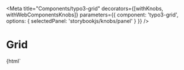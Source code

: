 
<Meta
    title="Components/typo3-grid"
    decorators={[withKnobs, withWebComponentsKnobs]}
    parameters={{ component: 'typo3-grid', options: { selectedPanel: 'storybookjs/knobs/panel' } }}
/>

# Grid

<Preview withToolbar>
    <Story name="Basic grid" height="220px">
    {html`
        <div style="height: 100vh">
        <typo3-grid>
            <typo3-card slot="item" title="Card without icon" subtitle="Dec 6, 2017"></typo3-card>
            <typo3-card slot="item" title="Microsoft Excel" subtitle="Dec 6, 2017">
                <svg slot="image" xmlns="http://www.w3.org/2000/svg">
                    <use xlink:href="node_modules/@typo3/icons/dist/sprites/mimetypes.svg#mimetypes-excel"></use>
                </svg>
            </typo3-card>
            <typo3-card slot="item" title="Directory width Badge" subtitle="Dec 6, 2017">
                <svg slot="image" xmlns="http://www.w3.org/2000/svg">
                    <use xlink:href="node_modules/@typo3/icons/dist/sprites/apps.svg#apps-filetree-folder-default"></use>
                </svg>
                <typo3-badge slot="badge" title="12"></typo3-badge>
            </typo3-card>
        </typo3-grid>
        </div>
    `}
    </Story>
    <Story name="Selectable grid" height="220px">
        {html`
        <typo3-grid selectable>
            <typo3-card slot="item" title="Card without icon" subtitle="Dec 6, 2017"></typo3-card>
            <typo3-card slot="item" title="Microsoft Excel" subtitle="Dec 6, 2017">
                <svg slot="image" xmlns="http://www.w3.org/2000/svg">
                    <use xlink:href="node_modules/@typo3/icons/dist/sprites/mimetypes.svg#mimetypes-excel"></use>
                </svg>
            </typo3-card>
            <typo3-card slot="item" title="Directory width Badge" subtitle="Dec 6, 2017">
               <svg slot="image" xmlns="http://www.w3.org/2000/svg">
                    <use xlink:href="node_modules/@typo3/icons/dist/sprites/apps.svg#apps-filetree-folder-default"></use>
                </svg>
                <typo3-badge slot="badge" title="12"></typo3-badge>
            </typo3-card>
        </typo3-grid>
    `}
    </Story>
</Preview>

# API

<Props of="typo3-grid" />
